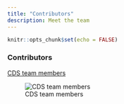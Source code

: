 ```yaml
---
title: "Contributors"
description: Meet the team
---
```


```r
knitr::opts_chunk$set(echo = FALSE)
```

### Contributors

[CDS team members](https://psychologie.unibas.ch/de/fakultaet/abteilungen/cognitive-and-decision-sciences-305/team/)

![CDS team members](0_website/cds_greenscreen.png)

